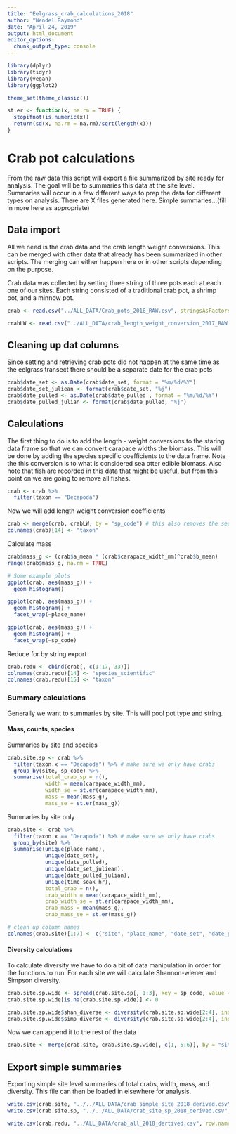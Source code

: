 ```yaml
---
title: "Eelgrass_crab_calculations_2018"
author: "Wendel Raymond"
date: "April 24, 2019"
output: html_document
editor_options: 
  chunk_output_type: console
---
```


```r
library(dplyr)
library(tidyr)
library(vegan)
library(ggplot2)

theme_set(theme_classic())
```

```r
st.er <- function(x, na.rm = TRUE) {
  stopifnot(is.numeric(x))
  return(sd(x, na.rm = na.rm)/sqrt(length(x)))
}
```

# Crab pot calculations
From the raw data this script will export a file summarized by site ready for analysis. The goal will be to summaries this data at the site level. Summaries will occur in a few different ways to prep the data for different types on analysis. There are X files generated here. Simple summaries...(fill in more here as appropriate)

## Data import
All we need is the crab data and the crab length weight conversions. This can be merged with other data that already has been summarized in other scripts. The merging can either happen here or in other scripts depending on the purpose.

Crab data was collected by setting three string of three pots each at each one of our sites. Each string consisted of a traditional crab pot, a shrimp pot, and a minnow pot.

```r
crab <- read.csv("../ALL_DATA/Crab_pots_2018_RAW.csv", stringsAsFactors = FALSE, header = TRUE)

crabLW <- read.csv("../ALL_DATA/crab_length_weight_conversion_2017_RAW.csv", stringsAsFactors = FALSE, header = TRUE)
```

## Cleaning up dat columns
Since setting and retrieving crab pots did not happen at the same time as the eelgrass transect there should be a separate date for the crab pots

```r
crab$date_set <- as.Date(crab$date_set, format = "%m/%d/%Y")
crab$date_set_juliean <- format(crab$date_set, "%j")
crab$date_pulled <- as.Date(crab$date_pulled , format = "%m/%d/%Y")
crab$date_pulled_julian <- format(crab$date_pulled, "%j")
```

## Calculations
The first thing to do is to add the length - weight conversions to the staring data frame so that we can convert carapace widths the biomass. This will be done by adding the species specific coefficients to the data frame. Note the this conversion is to what is considered sea otter edible biomass. Also note that fish are recorded in this data that might be useful, but from this point on we are going to remove all fishes. 

```r
crab <- crab %>% 
  filter(taxon == "Decapoda")
```

Now we will add length weight conversion coefficients
```r
crab <- merge(crab, crabLW, by = "sp_code") # this also removes the sea star at the same time which is nice
colnames(crab)[14] <- "taxon"
```

Calculate mass
```r
crab$mass_g <- (crab$a_mean * (crab$carapace_width_mm)^crab$b_mean)
range(crab$mass_g, na.rm = TRUE)

# Some example plots
ggplot(crab, aes(mass_g)) +
  geom_histogram()

ggplot(crab, aes(mass_g)) +
  geom_histogram() +
  facet_wrap(~place_name)

ggplot(crab, aes(mass_g)) +
  geom_histogram() +
  facet_wrap(~sp_code)
```

Reduce for by string export
```r
crab.redu <- cbind(crab[, c(1:17, 33)])
colnames(crab.redu)[14] <- "species_scientific"
colnames(crab.redu)[15] <- "taxon"
```


### Summary calculations
Generally we want to summaries by site. This will pool pot type and string.

#### Mass, counts, species
Summaries by site and species
```r
crab.site.sp <- crab %>% 
  filter(taxon.x == "Decapoda") %>% # make sure we only have crabs
  group_by(site, sp_code) %>% 
  summarise(total_crab_sp = n(),
            width = mean(carapace_width_mm), 
            width_se = st.er(carapace_width_mm),
            mass = mean(mass_g),
            mass_se = st.er(mass_g))
```

Summaries by site only
```r
crab.site <- crab %>% 
  filter(taxon.x == "Decapoda") %>% # make sure we only have crabs
  group_by(site) %>% 
  summarise(unique(place_name),
            unique(date_set),
            unique(date_pulled),
            unique(date_set_juliean),
            unique(date_pulled_julian),
            unique(time_soak_hr),
            total_crab = n(),
            crab_width = mean(carapace_width_mm), 
            crab_width_se = st.er(carapace_width_mm),
            crab_mass = mean(mass_g),
            crab_mass_se = st.er(mass_g))

# clean up column names
colnames(crab.site)[1:7] <- c("site", "place_name", "date_set", "date_pulled", "date_set_julian", "date_pulled_julian", "time_soak_hr")

```

#### Diversity calculations
To calculate diversity we have to do a bit of data manipulation in order for the functions to run. For each site we will calculate Shannon-wiener and Simpson diversity.
```r
crab.site.sp.wide <- spread(crab.site.sp[, 1:3], key = sp_code, value = total_crab_sp)
crab.site.sp.wide[is.na(crab.site.sp.wide)] <- 0

crab.site.sp.wide$shan_diverse <- diversity(crab.site.sp.wide[2:4], index = "shannon")
crab.site.sp.wide$simp_diverse <- diversity(crab.site.sp.wide[2:4], index = "simpson")
```

Now we can append it to the rest of the data
```r
crab.site <- merge(crab.site, crab.site.sp.wide[, c(1, 5:6)], by = "site")
```

## Export simple summaries
Exporting simple site level summaries of total crabs, width, mass, and diversity. This file can then be loaded in elsewhere for analysis.
```r
write.csv(crab.site, "../../ALL_DATA/crab_simple_site_2018_derived.csv", row.names = FALSE)
write.csv(crab.site.sp, "../../ALL_DATA/crab_site_sp_2018_derived.csv", row.names = FALSE)

write.csv(crab.redu, "../ALL_DATA/crab_all_2018_dertived.csv", row.names = FALSE)
```